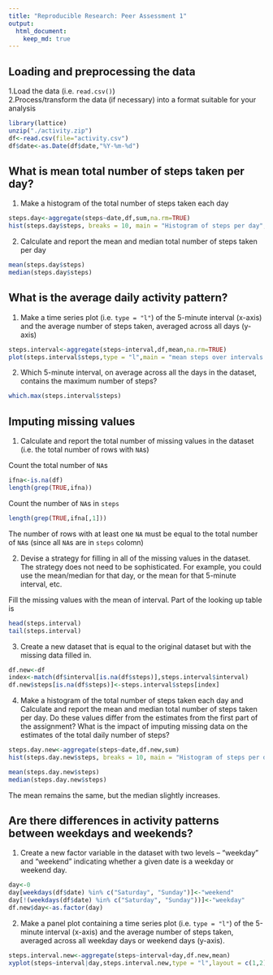 ```yaml
---
title: "Reproducible Research: Peer Assessment 1"
output: 
  html_document:
    keep_md: true
---
```



## Loading and preprocessing the data
1.Load the data (i.e. `read.csv()`)  
2.Process/transform the data (if necessary) into a format suitable for your analysis  
```r
library(lattice)
unzip("./activity.zip")
df<-read.csv(file="activity.csv")
df$date<-as.Date(df$date,"%Y-%m-%d")
```

## What is mean total number of steps taken per day?
1. Make a histogram of the total number of steps taken each day  
```r
steps.day<-aggregate(steps~date,df,sum,na.rm=TRUE)
hist(steps.day$steps, breaks = 10, main = "Histogram of steps per day", xlab = "steps per day")
```

2. Calculate and report the mean and median total number of steps taken per day  
```r
mean(steps.day$steps)
median(steps.day$steps)
```

## What is the average daily activity pattern?
1. Make a time series plot (i.e. `type = "l"`) of the 5-minute interval (x-axis) and the average number of steps taken, averaged across all days (y-axis)  
```r
steps.interval<-aggregate(steps~interval,df,mean,na.rm=TRUE)
plot(steps.interval$steps,type = "l",main = "mean steps over intervals in a day", xlab = "interval", ylab = "mean steps")
```

2. Which 5-minute interval, on average across all the days in the dataset, contains the maximum number of steps?  
```r
which.max(steps.interval$steps)
```

## Imputing missing values
1. Calculate and report the total number of missing values in the dataset (i.e. the total number of rows with `NA`s)  

Count the total number of `NA`s
```r
ifna<-is.na(df)
length(grep(TRUE,ifna))
```

Count the number of `NA`s in `steps`
```r
length(grep(TRUE,ifna[,1]))
```

The number of rows with at least one `NA` must be equal to the total number of `NA`s (since all `NA`s are in `steps` colomn)

2. Devise a strategy for filling in all of the missing values in the dataset. The strategy does not need to be sophisticated. For example, you could use the mean/median for that day, or the mean for that 5-minute interval, etc.  

Fill the missing values with the mean of interval. Part of the looking up table is
```r
head(steps.interval)
tail(steps.interval)
```

3. Create a new dataset that is equal to the original dataset but with the missing data filled in.
```r
df.new<-df
index<-match(df$interval[is.na(df$steps)],steps.interval$interval)
df.new$steps[is.na(df$steps)]<-steps.interval$steps[index]
```

4. Make a histogram of the total number of steps taken each day and Calculate and report the mean and median total number of steps taken per day. Do these values differ from the estimates from the first part of the assignment? What is the impact of imputing missing data on the estimates of the total daily number of steps?
```r
steps.day.new<-aggregate(steps~date,df.new,sum)
hist(steps.day.new$steps, breaks = 10, main = "Histogram of steps per day (refilled)", xlab = "steps per day")
```

```r
mean(steps.day.new$steps)
median(steps.day.new$steps)
```

The mean remains the same, but the median slightly increases.  

## Are there differences in activity patterns between weekdays and weekends?

1. Create a new factor variable in the dataset with two levels -- "weekday" and "weekend" indicating whether a given date is a weekday or weekend day.

```r
day<-0
day[weekdays(df$date) %in% c("Saturday", "Sunday")]<-"weekend"
day[!(weekdays(df$date) %in% c("Saturday", "Sunday"))]<-"weekday"
df.new$day<-as.factor(day)
```

2. Make a panel plot containing a time series plot (i.e. `type = "l"`) of the 5-minute interval (x-axis) and the average number of steps taken, averaged across all weekday days or weekend days (y-axis). 

```r
steps.interval.new<-aggregate(steps~interval+day,df.new,mean)
xyplot(steps~interval|day,steps.interval.new,type = "l",layout = c(1,2))
```